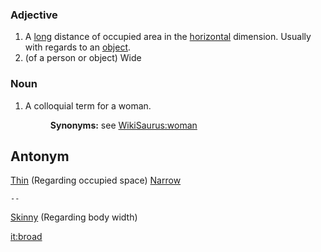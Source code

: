 === Adjective ===
#A [[long]] distance of occupied area in the [[horizontal]] dimension.  Usually with regards to an [[object]].
#(of a person or object) Wide

=== Noun ===
#A colloquial term for a woman.
#:'''Synonyms:''' see [[WikiSaurus:woman]]


== Antonym ==
[[Thin]] (Regarding occupied space)
[[Narrow]]
 -- 
[[Skinny]] (Regarding body width)

[[it:broad]]